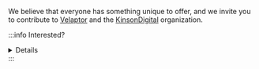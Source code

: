 
We believe that everyone has something unique to offer, and we invite you to contribute to [Velaptor](https://github.com/KinsonDigital/Velaptor)
and the [KinsonDigital](https://github.com/KinsonDigital) organization.

:::info Interested?
<Details summary="Open for more information">

1. Contribute Your Skills: Whether you're a seasoned developer or just starting, your unique skills can truly make a difference. Your power to contribute is immense, and you can do so by:
    - Picking up <URL link="https://github.com/KinsonDigital/Velaptor/issues" text="issues"/> and submitting pull requests with code improvements, bug fixes, or new features.
    - Providing feedback, <URL link="https://github.com/KinsonDigital/Velaptor/issues/new/choose" text="reporting issues"/>, or suggesting enhancements through GitHub issues.

2. **Support Us Financially**: Consider supporting us financially if you can. Your contributions can help us cover expenses
like hosting and infrastructure costs, and support the ongoing development and maintenance of all <URL link="https://github.com/KinsonDigital" text="KinsonDigital"/> projects.
You can donate or sponsor us on:
    - <URL link="https://github.com/sponsors/KinsonDigital" text="GitHub Sponsors"/>
    - <URL link="https://opencollective.com/kinsondigital" text="Open Collective"/>

Remember, every contribution, no matter how small, is valuable and appreciated. By contributing, you're
not just helping us; you're helping the entire community by making game development better and more efficient.
Join us on this and be involved in making something amazing and unique together!

</Details>
:::
